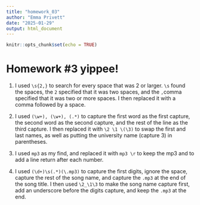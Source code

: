 ```yaml
---
title: "homework_03"
author: "Emma Privett"
date: "2025-01-29"
output: html_document
---
```


```r
knitr::opts_chunk$set(echo = TRUE)
```

# Homework #3 yippee!

1. I used `\s{2,}` to search for every space that was 2 or larger. `\s` found the spaces, the `2` specified that it was two spaces, and the `,`comma specified that it was two or more spaces. I then replaced it with a comma followed by a space.


2. I used `(\w+), (\w+), (.*)` to capture the first word as the first capture, the second word as the second capture, and the rest of the line as the third capture. I then replaced it with `\2 \1 \(\3)` to swap the first and last names, as well as putting the university name (capture 3) in parentheses. 

3. I used `mp3` as my find, and replaced it with `mp3 \r` to keep the mp3 and to add a line return after each number.

4. I used `(\d+)\s(.*)(\.mp3)` to capture the first digits, ignore the space, capture the rest of the song name, and capture the `.mp3` at the end of the song title. I then used `\2_\1\3` to make the song name capture first, add an underscore before the digits capture, and keep the `.mp3` at the end.


